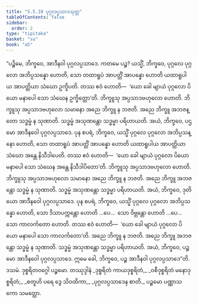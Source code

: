 ```yaml
---
title: "5.5.10 ပုဂ္ဂလပ္ပသာဒသုတ္တ"
tableOfContents: false
sidebar:
  order: 2
type: "tipitaka"
basket: "su"
book: "a5"
---
```



<DynamicBreadcrumb />

<Division number="250" book="a5">

<Paragraph number="1343" book="a5">
“ပဉ္စိမေ, ဘိက္ခဝေ, အာဒီနဝါ ပုဂ္ဂလပ္ပသာဒေ. ကတမေ ပဉ္စ? ယသ္မိံ, ဘိက္ခဝေ, ပုဂ္ဂလေ ပုဂ္ဂလော အဘိပ္ပသန္နော ဟောတိ, သော တထာရူပံ အာပတ္တိံ အာပန္နော ဟောတိ ယထာရူပါယ အာပတ္တိယာ သံဃော ဥက္ခိပတိ. တဿ ဧဝံ ဟောတိ—  ‘ယော ခေါ မျာယံ ပုဂ္ဂလော ပိယော မနာပေါ သော သံဃေန ဥက္ခိတ္တော’တိ. ဘိက္ခူသု အပ္ပသာဒဗဟုလော ဟောတိ. ဘိက္ခူသု အပ္ပသာဒဗဟုလော သမာနော အညေ ဘိက္ခူ န ဘဇတိ. အညေ ဘိက္ခူ အဘဇန္တော သဒ္ဓမ္မံ န သုဏာတိ. သဒ္ဓမ္မံ အသုဏန္တော သဒ္ဓမ္မာ ပရိဟာယတိ. အယံ, ဘိက္ခဝေ, ပဌမော အာဒီနဝေါ ပုဂ္ဂလပ္ပသာဒေ.
</Paragraph>

<Paragraph number="1344" book="a5">
ပုန စပရံ, ဘိက္ခဝေ, ယသ္မိံ ပုဂ္ဂလေ ပုဂ္ဂလော အဘိပ္ပသန္နော ဟောတိ, သော တထာရူပံ အာပတ္တိံ အာပန္နော ဟောတိ ယထာရူပါယ အာပတ္တိယာ သံဃော အန္တေ နိသီဒါပေတိ. တဿ ဧဝံ ဟောတိ—  ‘ယော ခေါ မျာယံ ပုဂ္ဂလော ပိယော မနာပေါ သော သံဃေန အန္တေ နိသီဒါပိတော’တိ. ဘိက္ခူသု အပ္ပသာဒဗဟုလော ဟောတိ. ဘိက္ခူသု အပ္ပသာဒဗဟုလော သမာနော အညေ ဘိက္ခူ န ဘဇတိ. အညေ ဘိက္ခူ အဘဇန္တော သဒ္ဓမ္မံ န သုဏာတိ. သဒ္ဓမ္မံ အသုဏန္တော သဒ္ဓမ္မာ ပရိဟာယတိ. အယံ, ဘိက္ခဝေ, ဒုတိယော အာဒီနဝေါ ပုဂ္ဂလပ္ပသာဒေ.
</Paragraph>

<Paragraph number="1345" book="a5">
ပုန စပရံ, ဘိက္ခဝေ, ယသ္မိံ ပုဂ္ဂလေ ပုဂ္ဂလော အဘိပ္ပသန္နော ဟောတိ, သော ဒိသာပက္ကန္တော ဟောတိ …ပေ…  သော ဝိဗ္ဘန္တော ဟောတိ …ပေ…  သော ကာလင်္ကတော ဟောတိ. တဿ ဧဝံ ဟောတိ—  ‘ယော ခေါ မျာယံ ပုဂ္ဂလော ပိယော မနာပေါ သော ကာလင်္ကတော’တိ. အညေ ဘိက္ခူ န ဘဇတိ. အညေ ဘိက္ခူ အဘဇန္တော သဒ္ဓမ္မံ န သုဏာတိ. သဒ္ဓမ္မံ အသုဏန္တော သဒ္ဓမ္မာ ပရိဟာယတိ. အယံ, ဘိက္ခဝေ, ပဉ္စမော အာဒီနဝေါ ပုဂ္ဂလပ္ပသာဒေ. ဣမေ ခေါ, ဘိက္ခဝေ, ပဉ္စ အာဒီနဝါ ပုဂ္ဂလပ္ပသာဒေ”တိ.

</Paragraph>
</Division>

<Paragraph number="1346" type="center" book="a5">
ဒသမံ.



</Paragraph>

<Paragraph number="1347" type="center" book="a5">
ဒုစ္စရိတဝဂ္ဂေါ ပဉ္စမော.



</Paragraph>

<Paragraph number="1348" type="center" book="a5">
တဿုဒ္ဒါနံ


</Paragraph>

<Paragraph number="1349" type="verses" book="a5">
_ဒုစ္စရိတံ ကာယဒုစ္စရိတံ,_  
_ဝစီဒုစ္စရိတံ မနောဒုစ္စရိတံ;_  
_စတူဟိ ပရေ ဒွေ သိဝထိကာ,_  
_ပုဂ္ဂလပ္ပသာဒေန စာတိ._  


</Paragraph>

<Paragraph number="1350" type="center" book="a5">
ပဉ္စမော ပဏ္ဏာသကော သမတ္တော.
</Paragraph>